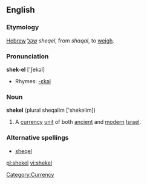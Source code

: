 ==English==

===Etymology===
{{wikipedia}}
[[Hebrew]] [[שקל]] ''sheqel'', from ''shaqal'', to [[weigh]].

===Pronunciation===
'''shek-el''' ['∫ekəl]
*Rhymes: [[Rhymes:English:-ɛkəl|-ɛkəl]]

===Noun===
'''shekel''' (plural sheqalim ['shekəlim])
# A [[currency]] [[unit]] of both [[ancient]] and [[modern]] [[Israel]].

===Alternative spellings===
*[[sheqel]] 

[[Category:Currency]]

[[pl:shekel]]
[[vi:shekel]]